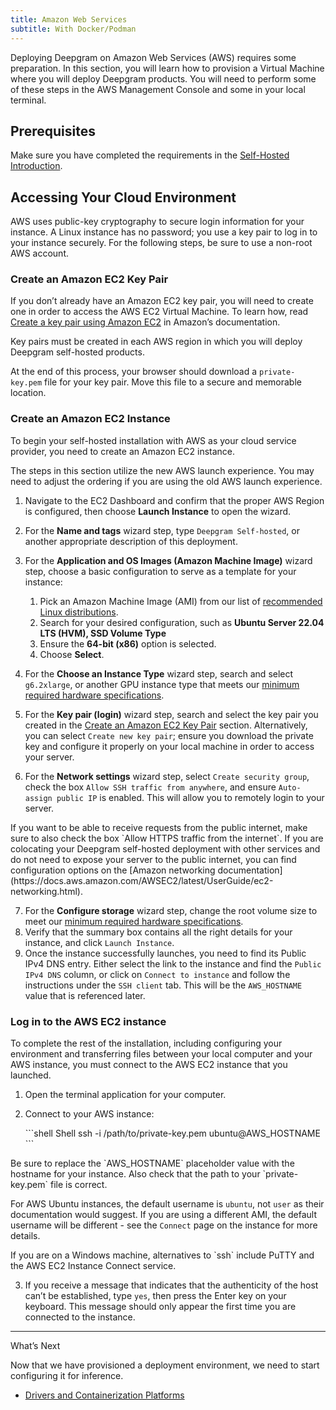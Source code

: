 ```yaml
---
title: Amazon Web Services
subtitle: With Docker/Podman
---
```



Deploying Deepgram on Amazon Web Services (AWS) requires some preparation. In this section, you will learn how to provision a Virtual Machine where you will deploy Deepgram products. You will need to perform some of these steps in the AWS Management Console and some in your local terminal.

## Prerequisites

Make sure you have completed the requirements in the [Self-Hosted Introduction](/docs/self-hosted-introduction#prerequisites).

## Accessing Your Cloud Environment

AWS uses public-key cryptography to secure login information for your instance. A Linux instance has no password; you use a key pair to log in to your instance securely. For the following steps, be sure to use a non-root AWS account.

### Create an Amazon EC2 Key Pair

If you don’t already have an Amazon EC2 key pair, you will need to create one in order to access the AWS EC2 Virtual Machine. To learn how, read [Create a key pair using Amazon EC2](https://docs.aws.amazon.com/AWSEC2/latest/UserGuide/ec2-key-pairs.html#having-ec2-create-your-key-pair) in Amazon’s documentation.

<Info>
  Key pairs must be created in each AWS region in which you will deploy Deepgram self-hosted products.
</Info>

At the end of this process, your browser should download a `private-key.pem` file for your key pair. Move this file to a secure and memorable location.

### Create an Amazon EC2 Instance

​To begin your self-hosted installation with AWS as your cloud service provider, you need to create an Amazon EC2 instance.

<Info>
  The steps in this section utilize the new AWS launch experience. You may need to adjust the ordering if you are using the old AWS launch experience.
</Info>

1. Navigate to the EC2 Dashboard and confirm that the proper AWS Region is configured, then choose **Launch Instance** to open the wizard.

2. For the **Name and tags** wizard step, type `Deepgram Self-hosted`, or another appropriate description of this deployment.

3. For the **Application and OS Images (Amazon Machine Image)** wizard step, choose a basic configuration to serve as a template for your instance:

   1. Pick an Amazon Machine Image (AMI) from our list of [recommended Linux distributions](/docs/configure-your-private-cloud-environment#operating-system).
   2. Search for your desired configuration, such as **Ubuntu Server 22.04 LTS (HVM), SSD Volume Type**
   3. Ensure the **64-bit (x86)** option is selected.
   4. Choose **Select**.

4. For the **Choose an Instance Type** wizard step, search and select `g6.2xlarge`, or another GPU instance type that meets our [minimum required hardware specifications](/docs/configure-your-private-cloud-environment#hardware-specifications).

5. For the **Key pair (login)** wizard step, search and select the key pair you created in the [Create an Amazon EC2 Key Pair](#create-an-amazon-ec2-key-pair) section. Alternatively, you can select `Create new key pair`; ensure you download the private key and configure it properly on your local machine in order to access your server.

6. For the **Network settings** wizard step, select `Create security group`, check the box `Allow SSH traffic from anywhere`, and ensure `Auto-assign public IP` is enabled. This will allow you to remotely login to your server.

<Info>
  If you want to be able to receive requests from the public internet, make sure to also check the box `Allow HTTPS traffic from the internet`. If you are colocating your Deepgram self-hosted deployment with other services and do not need to expose your server to the public internet, you can find configuration options on the [Amazon networking documentation](https://docs.aws.amazon.com/AWSEC2/latest/UserGuide/ec2-networking.html).
</Info>

7. For the **Configure storage** wizard step, change the root volume size to meet our [minimum required hardware specifications](/docs/configure-your-private-cloud-environment#hardware-specifications).
8. Verify that the summary box contains all the right details for your instance, and click `Launch Instance`.
9. Once the instance successfully launches, you need to find its Public IPv4 DNS entry. Either select the link to the instance and find the `Public IPv4 DNS` column, or click on `Connect to instance` and follow the instructions under the `SSH client` tab. This will be the `AWS_HOSTNAME` value that is referenced later.

### Log in to the AWS EC2 instance

To complete the rest of the installation, including configuring your environment and transferring files between your local computer and your AWS instance, you must connect to the AWS EC2 instance that you launched.

1. Open the terminal application for your computer.

2. Connect to your AWS instance:

   <CodeGroup>
     ```shell Shell
     ssh -i /path/to/private-key.pem ubuntu@AWS_HOSTNAME
     ```
   </CodeGroup>

<Info>
  Be sure to replace the `AWS_HOSTNAME` placeholder value with the hostname for your instance. Also check that the path to your `private-key.pem` file is correct.

  For AWS Ubuntu instances, the default username is `ubuntu`, not `user` as their documentation would suggest. If you are using a different AMI, the default username will be different - see the `Connect` page on the instance for more details.
</Info>

<Info>
  If you are on a Windows machine, alternatives to `ssh` include PuTTY and the AWS EC2 Instance Connect service.
</Info>

3. If you receive a message that indicates that the authenticity of the host can’t be established, type `yes`, then press the Enter key on your keyboard. This message should only appear the first time you are connected to the instance.

***

What’s Next

Now that we have provisioned a deployment environment, we need to start configuring it for inference.

* [Drivers and Containerization Platforms](/docs/drivers-and-containerization-platforms)
